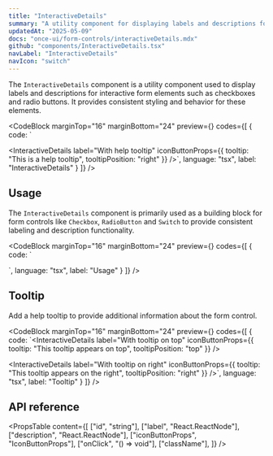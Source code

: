 ```yaml
---
title: "InteractiveDetails"
summary: "A utility component for displaying labels and descriptions for interactive form elements."
updatedAt: "2025-05-09"
docs: "once-ui/form-controls/interactiveDetails.mdx"
github: "components/InteractiveDetails.tsx"
navLabel: "InteractiveDetails"
navIcon: "switch"
---
```


The `InteractiveDetails` component is a utility component used to display labels and descriptions for interactive form elements such as checkboxes and radio buttons. It provides consistent styling and behavior for these elements.

<CodeBlock
  marginTop="16"
  marginBottom="24"
  preview={<InteractiveDetailsExample />}
  codes={[
    {
      code:
`<InteractiveDetails 
    label="Basic label" 
/>

<InteractiveDetails 
    label="With description" 
    description="This is a description for the interactive element"
/>

<InteractiveDetails 
    label="With help tooltip" 
    iconButtonProps={{ tooltip: "This is a help tooltip", tooltipPosition: "right" }}
/>`,
      language: "tsx",
      label: "InteractiveDetails"
    }
  ]}
/>

## Usage

The `InteractiveDetails` component is primarily used as a building block for form controls like `Checkbox`, `RadioButton` and `Switch` to provide consistent labeling and description functionality.

<CodeBlock
  marginTop="16"
  marginBottom="24"
  preview={<FormControlsExample />}
  codes={[
    {
      code:
`<Checkbox 
    label="Checkbox with InteractiveDetails"
    description="This checkbox uses InteractiveDetails for its label and description"
/>

<RadioButton 
    label="Radio button with InteractiveDetails"
    description="This radio button uses InteractiveDetails for its label and description"
/>`,
      language: "tsx",
      label: "Usage"
    }
  ]}
/>

## Tooltip

Add a help tooltip to provide additional information about the form control.

<CodeBlock
  marginTop="16"
  marginBottom="24"
  preview={<TooltipExample />}
  codes={[
    {
      code:
`<InteractiveDetails 
    label="With tooltip on top"
    iconButtonProps={{ 
      tooltip: "This tooltip appears on top", 
      tooltipPosition: "top" 
    }}
/>

<InteractiveDetails 
    label="With tooltip on right"
    iconButtonProps={{ 
      tooltip: "This tooltip appears on the right", 
      tooltipPosition: "right" 
    }}
/>`,
      language: "tsx",
      label: "Tooltip"
    }
  ]}
/>

## API reference

<PropsTable
  content={[
    ["id", "string"],
    ["label", "React.ReactNode"],
    ["description", "React.ReactNode"],
    ["iconButtonProps", "IconButtonProps"],
    ["onClick", "() => void"],
    ["className"],
  ]}
/>